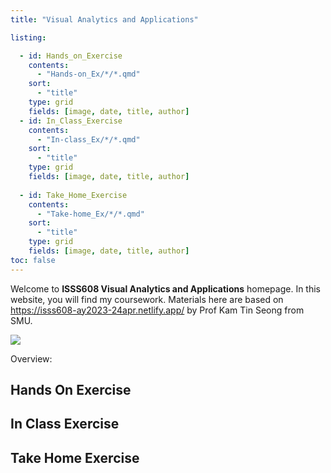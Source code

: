 ```yaml
---
title: "Visual Analytics and Applications"

listing: 

  - id: Hands_on_Exercise
    contents:
      - "Hands-on_Ex/*/*.qmd"
    sort:
      - "title"
    type: grid
    fields: [image, date, title, author]
  - id: In_Class_Exercise
    contents:
      - "In-class_Ex/*/*.qmd"
    sort:
      - "title"
    type: grid
    fields: [image, date, title, author]
  
  - id: Take_Home_Exercise
    contents:
      - "Take-home_Ex/*/*.qmd"
    sort:
      - "title"
    type: grid
    fields: [image, date, title, author]
toc: false
---
```


Welcome to **ISSS608 Visual Analytics and Applications** homepage. In this website, you will find my coursework. Materials here are based on [https://isss608-ay2023-24apr.netlify.app/](https://isss608-ay2023-24apr.netlify.app/lesson) by Prof Kam Tin Seong from SMU.

![](images/clipboard-514459332.png)

Overview:

::: content-container
::: listing-block
## Hands On Exercise

</a>

::: {#Hands_on_Exercise}
:::
:::
:::

::: content-container
::: listing-block
## In Class Exercise

</a>

::: {#In_Class_Exercise}
:::
:::
:::

::: content-container
::: listing-block
## Take Home Exercise

</a>

::: {#Take_Home_Exercise}
:::
:::
:::
